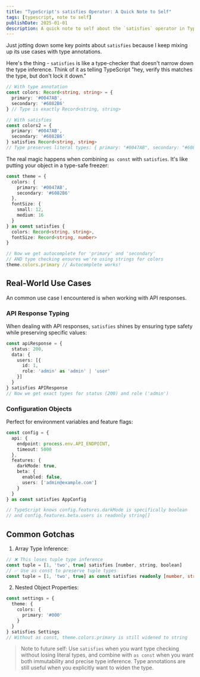 ```yaml
---
title: "TypeScript's satisfies Operator: A Quick Note to Self"
tags: [typescript, note to self]
publishDate: 2025-01-01
description: A quick note to self about the `satisfies` operator in TypeScript
---
```


Just jotting down some key points about `satisfies` because I keep mixing up its use cases with type annotations.

Here's the thing - `satisfies` is like a type-checker that doesn't narrow down the type inference. Think of it as telling TypeScript "hey, verify this matches the type, but don't lock it down."

```typescript
// With type annotation
const colors: Record<string, string> = {
  primary: '#0047AB',
  secondary: '#6082B6'
} // Type is exactly Record<string, string>

// With satisfies
const colors2 = {
  primary: '#0047AB',
  secondary: '#6082B6'
} satisfies Record<string, string>
// Type preserves literal types: { primary: "#0047AB", secondary: "#6082B6" }
```

The real magic happens when combining `as const` with `satisfies`. It's like putting your object in a type-safe freezer:

```typescript
const theme = {
  colors: {
    primary: '#0047AB',
    secondary: '#6082B6'
  },
  fontSize: {
    small: 12,
    medium: 16
  }
} as const satisfies {
  colors: Record<string, string>,
  fontSize: Record<string, number>
}

// Now we get autocomplete for 'primary' and 'secondary'
// AND type checking ensures we're using strings for colors
theme.colors.primary // Autocomplete works!
```

## Real-World Use Cases

An common use case I encountered is when working with API responses.

### API Response Typing

When dealing with API responses, `satisfies` shines by ensuring type safety while preserving specific values:

```typescript
const apiResponse = {
  status: 200,
  data: {
    users: [{
      id: 1,
      role: 'admin' as 'admin' | 'user'
    }]
  }
} satisfies APIResponse
// Now we get exact types for status (200) and role ('admin')
```

### Configuration Objects

Perfect for environment variables and feature flags:

```typescript
const config = {
  api: {
    endpoint: process.env.API_ENDPOINT,
    timeout: 5000
  },
  features: {
    darkMode: true,
    beta: {
      enabled: false,
      users: ['admin@example.com']
    }
  }
} as const satisfies AppConfig

// TypeScript knows config.features.darkMode is specifically boolean
// and config.features.beta.users is readonly string[]
```

## Common Gotchas

1. Array Type Inference:

```typescript
// ❌ This loses tuple type inference
const tuple = [1, 'two', true] satisfies [number, string, boolean]
// ✅ Use as const to preserve tuple types
const tuple = [1, 'two', true] as const satisfies readonly [number, string, boolean]
```

2. Nested Object Properties:

```typescript
const settings = {
  theme: {
    colors: {
      primary: '#000'
    }
  }
} satisfies Settings
// Without as const, theme.colors.primary is still widened to string
```

> Note to future self: Use `satisfies` when you want type checking without losing literal types, and combine with `as const` when you want both immutability and precise type inference. Type annotations are still useful when you explicitly want to widen the type.
